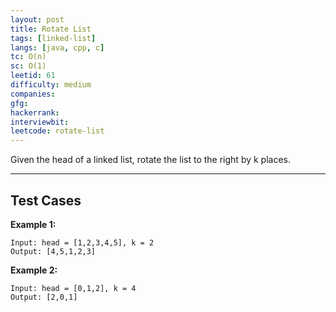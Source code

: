 ```yaml
---
layout: post
title: Rotate List
tags: [linked-list]
langs: [java, cpp, c]
tc: O(n)
sc: O(1)
leetid: 61
difficulty: medium
companies: 
gfg: 
hackerrank: 
interviewbit: 
leetcode: rotate-list
---
```


Given the head of a linked list, rotate the list to the right by k places.

---

## Test Cases

**Example 1:** 
```
Input: head = [1,2,3,4,5], k = 2
Output: [4,5,1,2,3]
```

**Example 2:** 
```
Input: head = [0,1,2], k = 4
Output: [2,0,1]
```